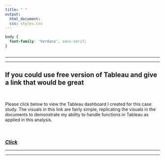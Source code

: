 ```yaml
---
title: " "
output:
  html_document:
  css: styles.css
---
```


```css
body {
  font-family: 'Verdana', sans-serif;
}



```

------------------------------------------------------------------------

------------------------------------------------------------------------

## If you could use free version of Tableau and give a link that would be great

<br> 

Please click below to view the Tableau dashboard I created for this case study. The visuals in this link are fairly simple, replicating the visuals in the documents to demonstrate my ability to handle functions in Tableau as applied in this analysis.



<br>

### [*Click*](https://10ay.online.tableau.com/#/site/businessanalyticsslee45926fe892/workbooks/1777114?:origin=card_share_link){target="_blank"}

------------------------------------------------------------------------

------------------------------------------------------------------------
